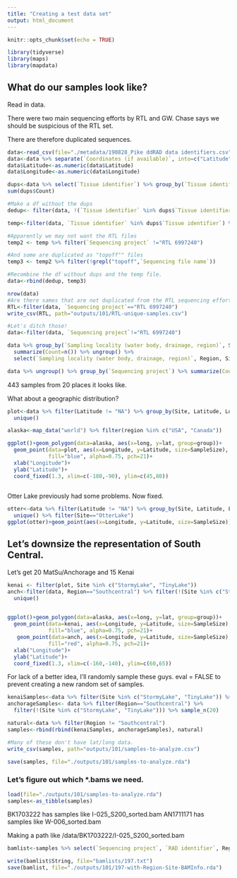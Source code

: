 ```yaml
---
title: "Creating a test data set"
output: html_document
---
```


```r
knitr::opts_chunk$set(echo = TRUE)
```

```r
library(tidyverse)
library(maps)
library(mapdata)
```

## What do our samples look like?
Read in data.

There were two main sequencing efforts by RTL and GW. Chase says we should be suspicious of the RTL set.

There are therefore duplicated sequences.

```r
data<-read_csv(file="./metadata/190828_Pike ddRAD data identifiers.csv")
data<-data %>% separate(`Coordinates (if available)`, into=c("Latitude", "Longitude"), sep =",")
data$Latitude<-as.numeric(data$Latitude)
data$Longitude<-as.numeric(data$Longitude)

dups<-data %>% select(`Tissue identifier`) %>% group_by(`Tissue identifier`) %>% summarize(Count=n()) %>% filter (Count > 1)
sum(dups$Count)

#Make a df without the dups
dedup<- filter(data, !(`Tissue identifier` %in% dups$`Tissue identifier`))

temp<-filter(data, `Tissue identifier` %in% dups$`Tissue identifier`) %>% arrange(`DNA identifier`)

#Apparently we may not want the RTL files
temp2 <- temp %>% filter(`Sequencing project` !="RTL 6997240")

#And some are duplicated as "topoff"" files
temp3 <- temp2 %>% filter(!grepl("topoff",`Sequencing file name`))

#Recombine the df without dups and the temp file.
data<-rbind(dedup, temp3)

```



```r
nrow(data)
#Are there sames that are not duplicated from the RTL sequencing effort?
RTL<-filter(data, `Sequencing project`=="RTL 6997240")
write_csv(RTL, path="outputs/101/RTL-unique-samples.csv")

#Let's ditch those!
data<-filter(data, `Sequencing project`!="RTL 6997240")

data %>% group_by(`Sampling locality (water body, drainage, region)`, Site, Region) %>% 
  summarize(Count=n()) %>% ungroup() %>%
  select(`Sampling locality (water body, drainage, region)`, Region, Site, Count)

data %>% ungroup() %>% group_by(`Sequencing project`) %>% summarize(Count=n())


```

443 samples from 20 places it looks like.

What about a geographic distribution?

```r
plot<-data %>% filter(Latitude != "NA") %>% group_by(Site, Latitude, Longitude) %>% summarize(SampleSize=n()) %>% select(Site, Latitude, Longitude, SampleSize) %>%
  unique()

alaska<-map_data("world") %>% filter(region %in% c("USA", "Canada"))

ggplot()+geom_polygon(data=alaska, aes(x=long, y=lat, group=group))+
  geom_point(data=plot, aes(x=Longitude, y=Latitude, size=SampleSize),
             fill="blue", alpha=0.75, pch=21)+
  xlab("Longitude")+
  ylab("Latitude")+
  coord_fixed(1.3, xlim=c(-180,-90), ylim=c(45,80))
 
```

Otter Lake previously had some problems. Now fixed.

```r
otter<-data %>% filter(Latitude != "NA") %>% group_by(Site, Latitude, Longitude) %>% summarize(SampleSize=n()) %>% select(Site, Latitude, Longitude, SampleSize) %>%
  unique() %>% filter(Site=="OtterLake")
ggplot(otter)+geom_point(aes(x=Longitude, y=Latitude, size=SampleSize))
```

## Let's downsize the representation of South Central.

Let's get 20 MatSu/Anchorage and 15 Kenai

```r
kenai <- filter(plot, Site %in% c("StormyLake", "TinyLake"))
anch<-filter(data, Region=="Southcentral") %>% filter(!(Site %in% c("StormyLake", "TinyLake"))) %>% filter(Latitude != "NA") %>% group_by(Site, Latitude, Longitude) %>% summarize(SampleSize=n()) %>% select(Site, Latitude, Longitude, SampleSize) %>%
  unique()
  

ggplot()+geom_polygon(data=alaska, aes(x=long, y=lat, group=group))+
  geom_point(data=kenai, aes(x=Longitude, y=Latitude, size=SampleSize),
             fill="blue", alpha=0.75, pch=21)+
   geom_point(data=anch, aes(x=Longitude, y=Latitude, size=SampleSize),
             fill="red", alpha=0.75, pch=21)+
  xlab("Longitude")+
  ylab("Latitude")+
  coord_fixed(1.3, xlim=c(-160,-140), ylim=c(60,65))
```

For lack of a better idea, I'll randomly sample these guys. 
eval = FALSE to prevent creating a new random set of samples.
```r
kenaiSamples<-data %>% filter(Site %in% c("StormyLake", "TinyLake")) %>% sample_n(15) 
anchorageSamples<- data %>% filter(Region=="Southcentral") %>% 
  filter(!(Site %in% c("StormyLake", "TinyLake"))) %>% sample_n(20) 

natural<-data %>% filter(Region != "Southcentral")
samples<-rbind(rbind(kenaiSamples, anchorageSamples), natural)

#Many of these don't have lat/long data.
write_csv(samples, path="outputs/101/samples-to-analyze.csv")
```

```r
save(samples, file="./outputs/101/samples-to-analyze.rda")
```

### Let's figure out which *.bams we need.
```r
load(file="./outputs/101/samples-to-analyze.rda")
samples<-as_tibble(samples)
```


BK1703222 has samples like I-025_S200_sorted.bam
AN1711171 has samples like W-006_sorted.bam

Making a path like
/data/BK1703222/I-025_S200_sorted.bam
```r
bamlist<-samples %>% select(`Sequencing project`, `RAD identifier`, Region, Site) %>% separate(`Sequencing project`, c("GW", "Project")) %>% mutate(String=paste("data/",Project,"/",`RAD identifier`,"_sorted.bam", sep=""))

write(bamlist$String, file="bamlists/197.txt")
save(bamlist, file="./outputs/101/197-with-Region-Site-BAMInfo.rda")
```
